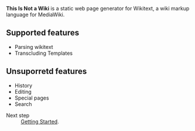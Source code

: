 '''This Is Not a Wiki''' is a static web page generator for Wikitext,
a wiki markup language for MediaWiki.

== Supported features ==

* Parsing wikitext
* Transcluding Templates

== Unsuporretd features ==

* History
* Editing
* Special pages
* Search

{{Requirements}}

; Next step
: [[Getting Started]].
